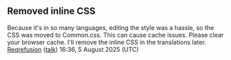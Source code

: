== Removed inline CSS ==

Because it's in so many languages, editing the style was a hassle, so the CSS was moved to Common.css. This can cause cache issues. Please clear your browser cache. I'll remove the inline CSS in the translations later. [[User:Reqrefusion|Reqrefusion]] ([[User talk:Reqrefusion|talk]]) 16:36, 5 August 2025 (UTC)
